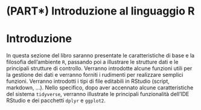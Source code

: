 # (PART\*) Introduzione al linguaggio R {-}

# Introduzione {-}

In questa sezione del libro saranno presentate le caratteristiche di base e la filosofia dell'ambiente `R`, passando poi a illustrare le strutture dati e le principali strutture di controllo. Verranno introdotte alcune funzioni utili per la gestione dei dati e verranno forniti i rudimenti per realizzare semplici funzioni. Verranno introdotti i tipi di file editabili in RStudio (script, markdown, ...). Nello specifico, dopo aver accennato alcune caratteristiche del sistema `tidyverse`, verranno illustrate le principali funzionalità dell'IDE RStudio e dei pacchetti `dplyr` e `ggplot2`.


